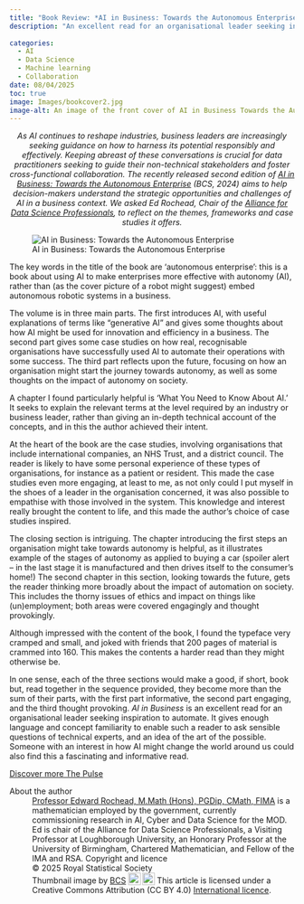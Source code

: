 ```yaml
---
title: "Book Review: *AI in Business: Towards the Autonomous Enterprise* by Sarah Burnett"
description: "An excellent read for an organisational leader seeking inspiration to automate"
  
categories:
  - AI
  - Data Science
  - Machine learning
  - Collaboration
date: 08/04/2025
toc: true
image: Images/bookcover2.jpg
image-alt: An image of the front cover of AI in Business Towards the Autonomous Enterprise 
---
```

<center>*As AI continues to reshape industries, business leaders are increasingly seeking guidance on how to harness its potential responsibly and effectively. Keeping abreast of these conversations is crucial for data practitioners seeking to guide their non-technical stakeholders and foster cross-functional collaboration. The recently released second edition of [AI in Business: Towards the Autonomous Enterprise](https://shop.bcs.org/page/detail/ai-in-business/?SF1=work_exact&ST1=AIINBUSINESS2) (BCS, 2024) aims to help decision-makers understand the strategic opportunities and challenges of AI in a business context. We asked Ed Rochead, Chair of the [Alliance for Data Science Professionals](https://alliancefordatascienceprofessionals.com/), to reflect on the themes, frameworks and case studies it offers.*</center> 



![AI in Business: Towards the Autonomous Enterprise](Images/bookcover.jpg){#fig-cde fig-align="center"}


The key words in the title of the book are ‘autonomous enterprise’: this is a book about using AI to make enterprises more effective with autonomy (AI), rather than (as the cover picture of a robot might suggest) embed autonomous robotic systems in a business. 

The volume is in three main parts. The first introduces AI, with useful explanations of terms like “generative AI” and gives some thoughts about how AI might be used for innovation and efficiency in a business. The second part gives some case studies on how real, recognisable organisations have successfully used AI to automate their operations with some success. The third part reflects upon the future, focusing on how an organisation might start the journey towards autonomy, as well as some thoughts on the impact of autonomy on society.

A chapter I found particularly helpful is ‘What You Need to Know About AI.’ It seeks to explain the relevant terms at the level required by an industry or business leader, rather than giving an in-depth technical account of the concepts, and in this the author achieved their intent. 

At the heart of the book are the case studies, involving organisations that include international companies, an NHS Trust, and a district council. The reader is likely to have some personal experience of these types of organisations, for instance as a patient or resident. This made the case studies even more engaging, at least to me, as not only could I put myself in the shoes of a leader in the organisation concerned, it was also possible to empathise with those involved in the system. This knowledge and interest really brought the content to life, and this made the author’s choice of case studies inspired. 

The closing section is intriguing. The chapter introducing the first steps an organisation might take towards autonomy is helpful, as it illustrates example of the stages of autonomy as applied to buying a car (spoiler alert – in the last stage it is manufactured and then drives itself to the consumer’s home!) The second chapter in this section, looking towards the future, gets the reader thinking more broadly about the impact of automation on society. This includes the thorny issues of ethics and impact on things like (un)employment; both areas were covered engagingly and thought provokingly.

Although impressed with the content of the book, I found the typeface very cramped and small, and joked with friends that 200 pages of material is crammed into 160. This makes the contents a harder read than they might otherwise be. 

In one sense, each of the three sections would make a good, if short, book but, read together in the sequence provided, they become more than the sum of their parts, with the first part informative, the second part engaging, and the third thought provoking. 
*AI in Business* is an excellent read for an organisational leader seeking inspiration to automate. It gives enough language and concept familiarity to enable such a reader to ask sensible questions of technical experts, and an idea of the art of the possible. Someone with an interest in how AI might change the world around us could also find this a fascinating and informative read. 



::: {.article-btn}
[Discover more The Pulse](/the-pulse/index.qmd)
:::

::: {.further-info}
::: grid
::: {.g-col-12 .g-col-md-6}
About the author
: [Professor Edward Rochead, M.Math (Hons), PGDip, CMath, FIMA](https://www.linkedin.com/in/prof-edward-r-17768847/) is a mathematician employed by the government, currently commissioning research in AI, Cyber and Data Science for the MOD. Ed is chair of the Alliance for Data Science Professionals, a Visiting Professor at Loughborough University, an Honorary Professor at the University of Birmingham, Chartered Mathematician, and Fellow of the IMA and RSA. 
Copyright and licence
: &copy; 2025 Royal Statistical Society
: Thumbnail image by [BCS](https://www.bcs.org/)
<a href="http://creativecommons.org/licenses/by/4.0/?ref=chooser-v1" target="_blank" rel="license noopener noreferrer" style="display:inline-block;"> <img style="height:22px!important;vertical-align:text-bottom;" src="https://mirrors.creativecommons.org/presskit/icons/cc.svg?ref=chooser-v1"><img style="height:22px!important;margin-left:3px;vertical-align:text-bottom;" src="https://mirrors.creativecommons.org/presskit/icons/by.svg?ref=chooser-v1"></a> This article is licensed under a Creative Commons Attribution (CC BY 4.0) <a href="http://creativecommons.org/licenses/by/4.0/?ref=chooser-v1" target="_blank" rel="license noopener noreferrer" style="display:inline-block;">International licence</a>.

:::
::: {.g-col-12 .g-col-md-6}

:::
:::
:::
